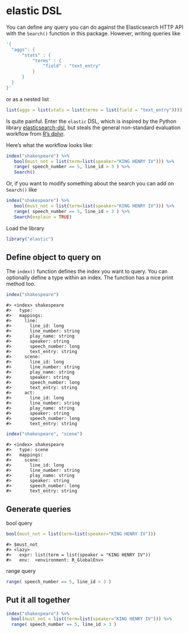 <!--
%\VignetteEngine{knitr::knitr}
%\VignetteIndexEntry{elastic DSL}
%\VignetteEncoding{UTF-8}
-->



elastic DSL
======

You can define any query you can do against the Elasticsearch HTTP API with the `Search()` function in this package. However, writing queries like


```r
'{
  "aggs": {
      "stats" : {
          "terms" : {
              "field" : "text_entry"
          }
      }
  }
}'
```

or as a nested list


```r
list(aggs = list(stats = list(terms = list(field = "text_entry"))))
```

Is quite painful. Enter the `elastic` DSL, which is inspired by the Python library [elasticsearch-dsl](https://github.com/elasticsearch/elasticsearch-dsl-py), but steals the general non-standard evaluation workflow from [R's dplyr](https://github.com/hadley/dplyr).

Here's what the workflow looks like:


```r
index("shakespeare") %>%
   bool(must_not = list(term=list(speaker="KING HENRY IV"))) %>%
   range( speech_number == 5, line_id > 3 ) %>%
   Search()
```

Or, if you want to modify something about the search you can add on `Search()` like


```r
index("shakespeare") %>%
   bool(must_not = list(term=list(speaker="KING HENRY IV"))) %>%
   range( speech_number == 5, line_id > 3 ) %>%
   Search(explain = TRUE)
```

Load the library


```r
library("elastic")
```

## Define object to query on

The `index()` function defines the index you want to query. You can optionally define a type within an index. The function has a nice print method too.


```r
index("shakespeare")
```

```
#> <index> shakespeare
#>   type:
#>   mappings:
#>     line:
#>       line_id: long
#>       line_number: string
#>       play_name: string
#>       speaker: string
#>       speech_number: long
#>       text_entry: string
#>     scene:
#>       line_id: long
#>       line_number: string
#>       play_name: string
#>       speaker: string
#>       speech_number: long
#>       text_entry: string
#>     act:
#>       line_id: long
#>       line_number: string
#>       play_name: string
#>       speaker: string
#>       speech_number: long
#>       text_entry: string
```


```r
index("shakespeare", "scene")
```

```
#> <index> shakespeare
#>   type: scene
#>   mappings:
#>     scene:
#>       line_id: long
#>       line_number: string
#>       play_name: string
#>       speaker: string
#>       speech_number: long
#>       text_entry: string
```

## Generate queries

bool query


```r
bool(must_not = list(term=list(speaker="KING HENRY IV")))
```

```
#> $must_not
#> <lazy>
#>   expr: list(term = list(speaker = "KING HENRY IV"))
#>   env:  <environment: R_GlobalEnv>
```

range query


```r
range( speech_number == 5, line_id > 3 )
```

## Put it all together


```r
index("shakespeare") %>%
  bool(must_not = list(term=list(speaker="KING HENRY IV"))) %>%
  range( speech_number == 5, line_id > 3 )
```
